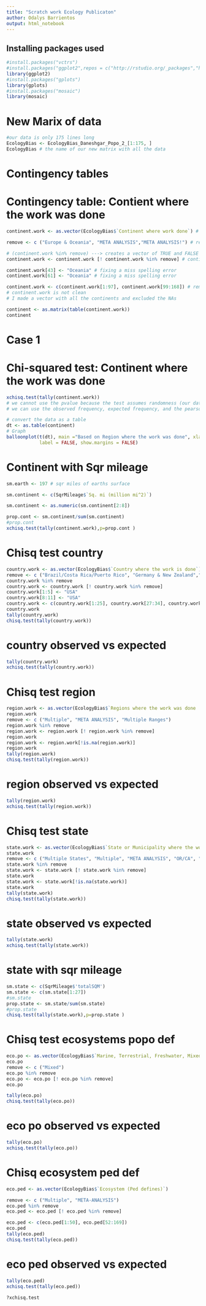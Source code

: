 ```yaml
---
title: "Scratch work Ecology Publicaton"
author: Odalys Barrientos
output: html_notebook
---
```


## Installing packages used
```r
#install.packages("vctrs")
#install.packages("ggplot2",repos = c("http://rstudio.org/_packages","http://cran.rstudio.com"))
library(ggplot2)
#install.packages("gplots")
library(gplots)
#install.packages("mosaic")
library(mosaic)


```
# New Marix of data 
```r
#our data is only 175 lines long 
EcologyBias <- EcologyBias_Daneshgar_Popo_2_[1:175, ]
EcologyBias # the name of our new matrix with all the data
```
# Contingency tables
# Contingency table: Contient where the work was done
```r
continent.work <- as.vector(EcologyBias$`Continent where work done`) # removing the column of all the continents where the work was done and making it into a vector

remove <- c ("Europe & Oceania", "META ANALYSIS","META ANALYSIS!") # removing these variables because it goes against the assumptions of a chisq test (mutually exclusive & independent)

# (continent.work %in% remove) ---> creates a vector of TRUE and FALSE to remove the elements we do not want 
continent.work <- continent.work [! continent.work %in% remove] # continent.work now has mutually exclusive and independent elements but contains NAs

continent.work[43] <- "Oceania" # fixing a miss spelling error
continent.work[61] <- "Oceania" # fixing a miss spelling error

continent.work <- c(continent.work[1:97], continent.work[99:168]) # removing NAs
# continent.work is not clean 
# I made a vector with all the continents and excluded the NAs

continent <- as.matrix(table(continent.work))
continent
```
# Case 1
# Chi-squared test: Continent where the work was done
```r
xchisq.test(tally(continent.work))
# we cannot use the pvalue because the test assumes randomness (our data is not random)
# we can use the observed frequency, expected frequency, and the pearson residual to show that all the continents are not equally represented
```
```r
# convert the data as a table
dt <- as.table(continent)
# Graph
balloonplot(t(dt), main ="Based on Region where the work was done", xlab ="", ylab="",
            label = FALSE, show.margins = FALSE)
```

# Continent with Sqr mileage
```r
sm.earth <- 197 # sqr miles of earths surface

sm.continent <- c(SqrMileage$`Sq. mi (million mi^2)`)

sm.continent <- as.numeric(sm.continent[2:8])

prop.cont <- sm.continent/sum(sm.continent)
#prop.cont
xchisq.test(tally(continent.work),p=prop.cont )

```

# Chisq test country
```r
country.work <- as.vector(EcologyBias$`Country where the work is done`)
remove <- c ("Brazil/Costa Rica/Puerto Rico", "Germany & New Zealand","Lesser Antilles/Guadelupe", "META ANALYSIS", "Multiple???", "US and Mexico", "Trinidad and Tobago")
country.work %in% remove
country.work <- country.work [! country.work %in% remove]
country.work[1:5] <- "USA"
country.work[8:11] <- "USA"
country.work <- c(country.work[1:25], country.work[27:34], country.work[36:77], country.work[79:95], country.work[97:121], country.work[123:144], country.work[146:168])
country.work
tally(country.work)
chisq.test(tally(country.work))

```
# country observed vs expected
```r
tally(country.work)
xchisq.test(tally(country.work))
```
# Chisq test region
```r
region.work <- as.vector(EcologyBias$`Regions where the work was done  (Popo defines)`)
region.work
remove <- c ("Multiple", "META ANALYSIS", "Multiple Ranges")
region.work %in% remove
region.work <- region.work [! region.work %in% remove]
region.work
region.work <- region.work[!is.na(region.work)]
region.work
tally(region.work)
chisq.test(tally(region.work))

```
# region observed vs expected
```r
tally(region.work)
xchisq.test(tally(region.work))
```
# Chisq test state
```r
state.work <- as.vector(EcologyBias$`State or Municipality where the work was done`)
state.work
remove <- c ("Multiple States", "Multiple", "META ANALYSIS", "OR/CA", "GA/FL", "NY, MA, CT")
state.work %in% remove
state.work <- state.work [! state.work %in% remove]
state.work
state.work <- state.work[!is.na(state.work)]
state.work
tally(state.work)
chisq.test(tally(state.work))

```
# state observed vs expected
```r
tally(state.work)
xchisq.test(tally(state.work))
```
# state with sqr mileage
```r
sm.state <- c(SqrMileage$'totalSQM')
sm.state <- c(sm.state[1:27])
#sm.state
prop.state <- sm.state/sum(sm.state)
#prop.state
chisq.test(tally(state.work),p=prop.state )

```


# Chisq test ecosystems popo def
```r
eco.po <- as.vector(EcologyBias$`Marine, Terrestrial, Freshwater, Mixed`)
eco.po
remove <- c ("Mixed")
eco.po %in% remove
eco.po <- eco.po [! eco.po %in% remove]
eco.po

tally(eco.po)
chisq.test(tally(eco.po))
```
# eco po observed vs expected
```r
tally(eco.po)
xchisq.test(tally(eco.po))
```


# Chisq ecosystem ped def
```r
eco.ped <- as.vector(EcologyBias$`Ecosystem (Ped defines)`)

remove <- c ("Multiple", "META-ANALYSIS")
eco.ped %in% remove
eco.ped <- eco.ped [! eco.ped %in% remove]

eco.ped <- c(eco.ped[1:50], eco.ped[52:169])
eco.ped
tally(eco.ped)
chisq.test(tally(eco.ped))
```
# eco ped observed vs expected
```r
tally(eco.ped)
xchisq.test(tally(eco.ped))
```
```r
?xchisq.test
```



